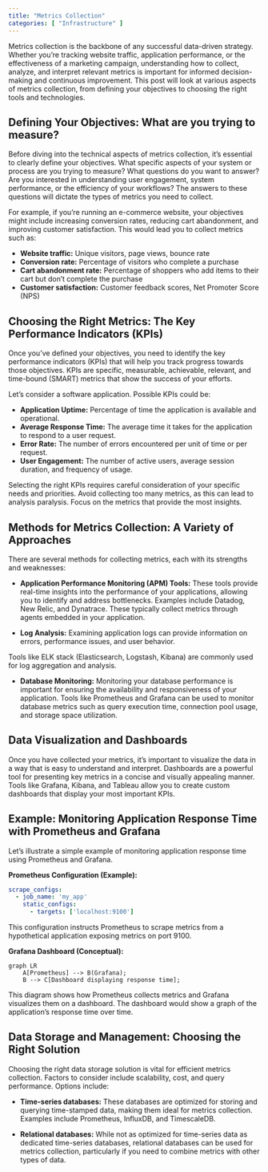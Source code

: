 ```yaml
---
title: "Metrics Collection"
categories: [ "Infrastructure" ]
---
```



Metrics collection is the backbone of any successful data-driven strategy. Whether you're tracking website traffic, application performance, or the effectiveness of a marketing campaign, understanding how to collect, analyze, and interpret relevant metrics is important for informed decision-making and continuous improvement. This post will look at various aspects of metrics collection, from defining your objectives to choosing the right tools and technologies.

## Defining Your Objectives: What are you trying to measure?

Before diving into the technical aspects of metrics collection, it's essential to clearly define your objectives. What specific aspects of your system or process are you trying to measure? What questions do you want to answer? Are you interested in understanding user engagement, system performance, or the efficiency of your workflows? The answers to these questions will dictate the types of metrics you need to collect.

For example, if you're running an e-commerce website, your objectives might include increasing conversion rates, reducing cart abandonment, and improving customer satisfaction. This would lead you to collect metrics such as:

-   **Website traffic:** Unique visitors, page views, bounce rate
-   **Conversion rate:** Percentage of visitors who complete a purchase
-   **Cart abandonment rate:** Percentage of shoppers who add items to their cart but don't complete the purchase
-   **Customer satisfaction:** Customer feedback scores, Net Promoter Score (NPS)

## Choosing the Right Metrics: The Key Performance Indicators (KPIs)

Once you've defined your objectives, you need to identify the key performance indicators (KPIs) that will help you track progress towards those objectives. KPIs are specific, measurable, achievable, relevant, and time-bound (SMART) metrics that show the success of your efforts.


Let's consider a software application. Possible KPIs could be:

-   **Application Uptime:** Percentage of time the application is available and operational.
-   **Average Response Time:** The average time it takes for the application to respond to a user request.
-   **Error Rate:** The number of errors encountered per unit of time or per request.
-   **User Engagement:** The number of active users, average session duration, and frequency of usage.

Selecting the right KPIs requires careful consideration of your specific needs and priorities. Avoid collecting too many metrics, as this can lead to analysis paralysis. Focus on the metrics that provide the most insights.


## Methods for Metrics Collection: A Variety of Approaches

There are several methods for collecting metrics, each with its strengths and weaknesses:

-   **Application Performance Monitoring (APM) Tools:** These tools provide real-time insights into the performance of your applications, allowing you to identify and address bottlenecks. Examples include Datadog, New Relic, and Dynatrace. These typically collect metrics through agents embedded in your application.

-   **Log Analysis:** Examining application logs can provide information on errors, performance issues, and user behavior.

 Tools like ELK stack (Elasticsearch, Logstash, Kibana) are commonly used for log aggregation and analysis.

-   **Database Monitoring:** Monitoring your database performance is important for ensuring the availability and responsiveness of your application. Tools like Prometheus and Grafana can be used to monitor database metrics such as query execution time, connection pool usage, and storage space utilization.

## Data Visualization and Dashboards

Once you have collected your metrics, it's important to visualize the data in a way that is easy to understand and interpret. Dashboards are a powerful tool for presenting key metrics in a concise and visually appealing manner. Tools like Grafana, Kibana, and Tableau allow you to create custom dashboards that display your most important KPIs.

## Example: Monitoring Application Response Time with Prometheus and Grafana

Let's illustrate a simple example of monitoring application response time using Prometheus and Grafana.

**Prometheus Configuration (Example):**

``` yaml
scrape_configs:
  - job_name: 'my_app'
    static_configs:
      - targets: ['localhost:9100']
```

This configuration instructs Prometheus to scrape metrics from a hypothetical application exposing metrics on port 9100.

**Grafana Dashboard (Conceptual):**

```mermaid
graph LR
    A[Prometheus] --> B(Grafana);
    B --> C[Dashboard displaying response time];
```

This diagram shows how Prometheus collects metrics and Grafana visualizes them on a dashboard. The dashboard would show a graph of the application's response time over time.

## Data Storage and Management: Choosing the Right Solution

Choosing the right data storage solution is vital for efficient metrics collection. Factors to consider include scalability, cost, and query performance. Options include:

-   **Time-series databases:** These databases are optimized for storing and querying time-stamped data, making them ideal for metrics collection. Examples include Prometheus, InfluxDB, and TimescaleDB.

-   **Relational databases:** While not as optimized for time-series data as dedicated time-series databases, relational databases can be used for metrics collection, particularly if you need to combine metrics with other types of data.



